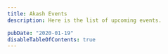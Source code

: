 ```yaml
---
title: Akash Events
description: Here is the list of upcoming events.

pubDate: "2020-01-19"
disableTableOfContents: true
---
```





<EventCard
  image={bannerImage1}
  title="Messari Mainnet"
  date="24 June, 2019"
  location="New York City"
  description="This is a short blog summary. This is a short blog summary. This is a short blog summary. This is a short blog summary. This is a short blog summary. "
  ctaLabel="Event Website"
  ctaLink="#"
/>

<div className="my-[32px]  border-b"></div>

<EventCard
  image={bannerImage2}
  title="Cosmoverse Istanbul"
  date="24 June, 2019"
  location="Istanbul"
  description="This is a short blog summary. This is a short blog summary. This is a short blog summary. This is a short blog summary. This is a short blog summary. "
  ctaLabel="Event Website"
  ctaLink="#"
/>

<div className="my-[32px]  border-b"></div>
